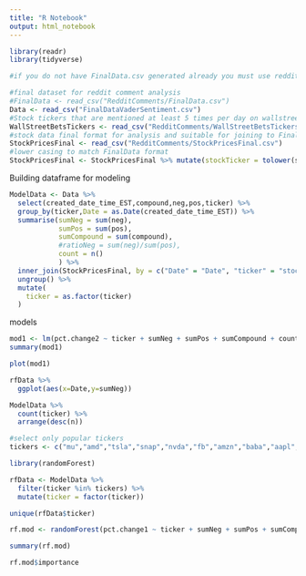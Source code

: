 ```yaml
---
title: "R Notebook"
output: html_notebook
---
```


```r
library(readr)
library(tidyverse)
```

```r
#if you do not have FinalData.csv generated already you must use redditsentiment.rmd to generate it on your local machine. The individual post and comment csv files should be pullable from git and found within their respective folders. 

#final dataset for reddit comment analysis 
#FinalData <- read_csv("RedditComments/FinalData.csv")
Data <- read_csv("FinalDataVaderSentiment.csv")
#Stock tickers that are mentioned at least 5 times per day on wallstreetbets - generated in RedditSentiment.rmd
WallStreetBetsTickers <- read_csv("RedditComments/WallStreetBetsTickers.csv")
#stock data final format for analysis and suitable for joining to Final Reddit Data (FinalData)
StockPricesFinal <- read_csv("RedditComments/StockPricesFinal.csv")
#lower casing to match FinalData format 
StockPricesFinal <- StockPricesFinal %>% mutate(stockTicker = tolower(stockTicker))
```

Building dataframe for modeling 
```r

ModelData <- Data %>% 
  select(created_date_time_EST,compound,neg,pos,ticker) %>% 
  group_by(ticker,Date = as.Date(created_date_time_EST)) %>% 
  summarise(sumNeg = sum(neg),
            sumPos = sum(pos),
            sumCompound = sum(compound),
            #ratioNeg = sum(neg)/sum(pos),
            count = n()
            ) %>% 
  inner_join(StockPricesFinal, by = c("Date" = "Date", "ticker" = "stockTicker") ) %>% 
  ungroup() %>% 
  mutate(
    ticker = as.factor(ticker)
  )

```

models
```r
mod1 <- lm(pct.change2 ~ ticker + sumNeg + sumPos + sumCompound + count, data = rfData, na.action = na.exclude)
summary(mod1)

plot(mod1)

```

```r
rfData %>% 
  ggplot(aes(x=Date,y=sumNeg))
```


```r
ModelData %>% 
  count(ticker) %>% 
  arrange(desc(n))

#select only popular tickers
tickers <- c("mu","amd","tsla","snap","nvda","fb","amzn","baba","aapl","ge","msft","nflx")
```

```r
library(randomForest)

rfData <- ModelData %>% 
  filter(ticker %in% tickers) %>% 
  mutate(ticker = factor(ticker))

unique(rfData$ticker)

rf.mod <- randomForest(pct.change1 ~ ticker + sumNeg + sumPos + sumCompound + count, data = rfData, na.action = na.exclude, type = regression)

summary(rf.mod)

rf.mod$importance
```


